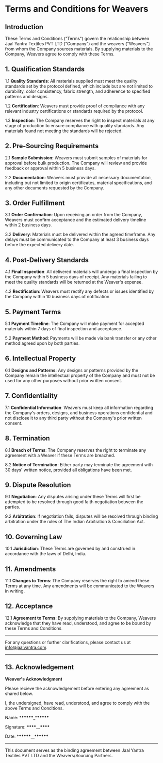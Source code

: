 # Terms and Conditions for Weavers

## Introduction

These Terms and Conditions ("Terms") govern the relationship between Jaal Yantra Textiles PVT LTD ("Company") and the weavers ("Weavers") from whom the Company sources materials. By supplying materials to the Company, Weavers agree to comply with these Terms.

## 1. Qualification Standards

1.1 **Quality Standards**: All materials supplied must meet the quality standards set by the protocol defined, which include but are not limited to durability, color consistency, fabric strength, and adherence to specified patterns and designs.

1.2 **Certification**: Weavers must provide proof of compliance with any relevant industry certifications or standards required by the protocol.

1.3 **Inspection**: The Company reserves the right to inspect materials at any stage of production to ensure compliance with quality standards. Any materials found not meeting the standards will be rejected.

## 2. Pre-Sourcing Requirements

2.1 **Sample Submission**: Weavers must submit samples of materials for approval before bulk production. The Company will review and provide feedback or approval within 5 business days.

2.2 **Documentation**: Weavers must provide all necessary documentation, including but not limited to origin certificates, material specifications, and any other documents requested by the Company.

## 3. Order Fulfillment

3.1 **Order Confirmation**: Upon receiving an order from the Company, Weavers must confirm acceptance and the estimated delivery timeline within 2 business days.

3.2 **Delivery**: Materials must be delivered within the agreed timeframe. Any delays must be communicated to the Company at least 3 business days before the expected delivery date.

## 4. Post-Delivery Standards

4.1 **Final Inspection**: All delivered materials will undergo a final inspection by the Company within 5 business days of receipt. Any materials failing to meet the quality standards will be returned at the Weaver's expense.

4.2 **Rectification**: Weavers must rectify any defects or issues identified by the Company within 10 business days of notification.

## 5. Payment Terms

5.1 **Payment Timeline**: The Company will make payment for accepted materials within 7 days of final inspection and acceptance.

5.2 **Payment Method**: Payments will be made via bank transfer or any other method agreed upon by both parties.

## 6. Intellectual Property

6.1 **Designs and Patterns**: Any designs or patterns provided by the Company remain the intellectual property of the Company and must not be used for any other purposes without prior written consent.

## 7. Confidentiality

7.1 **Confidential Information**: Weavers must keep all information regarding the Company's orders, designs, and business operations confidential and not disclose it to any third party without the Company's prior written consent.

## 8. Termination

8.1 **Breach of Terms**: The Company reserves the right to terminate any agreement with a Weaver if these Terms are breached.

8.2 **Notice of Termination**: Either party may terminate the agreement with 30 days' written notice, provided all obligations have been met.

## 9. Dispute Resolution

9.1 **Negotiation**: Any disputes arising under these Terms will first be attempted to be resolved through good faith negotiation between the parties.

9.2 **Arbitration**: If negotiation fails, disputes will be resolved through binding arbitration under the rules of The Indian Arbitration & Conciliation Act.

## 10. Governing Law

10.1 **Jurisdiction**: These Terms are governed by and construed in accordance with the laws of Delhi, India.

## 11. Amendments

11.1 **Changes to Terms**: The Company reserves the right to amend these Terms at any time. Any amendments will be communicated to the Weavers in writing.

## 12. Acceptance

12.1 **Agreement to Terms**: By supplying materials to the Company, Weavers acknowledge that they have read, understood, and agree to be bound by these Terms and Conditions.

---

For any questions or further clarifications, please contact us at info@jaalyantra.com.

---

## 13. Acknowledgement

**Weaver's Acknowledgment**

Please recieve the acknowledgement before entering any agreement as shared below.

I, the undersigned, have read, understood, and agree to comply with the above Terms and Conditions.

Name: \***\*\*\*\*\***\_\***\*\*\*\*\***

Signature: **\*\*\*\***\_\_**\*\*\*\***

Date: \***\*\*\*\*\***\_\_\***\*\*\*\*\***

---

This document serves as the binding agreement between Jaal Yantra Textiles PVT LTD and the Weavers/Sourcing Partners.
